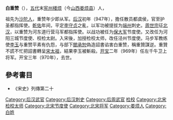 '''白重赞'''（{{bd|909年||970年||}}），[[五代|五代]]末[[宪州|宪州]][[楼烦|楼烦]]（今[[山西|山西]][[娄烦县|娄烦县]]）人，

祖先为[[沙陀人|沙陀人]]，重赞年少即从军。[[后汉|后汉]]初年（947年），擔任散员都虞侯，官至护圣都指挥使。[[乾祐_(后汉)|乾佑]]年间，平定[[李守贞|李守贞]]之亂，以军功被提拔为[[端州|端州]]刺史。[[周世宗|周世宗]]征[[北汉|北汉]]，以重赞为河东道行营马军都指挥使。以战功被任为[[保大军|保大军]]节度使。又改任为河阳三城节度使、校检太尉。入宋後，加授检校太师，改任泾州节度使。马步军教练使[[李玉|李玉]]与重赞平素有仇怨，与部下[[閻承恕|閻承恕]]偽造詔書谄害白重赞，稱重贊謀逆。重贊不謊不忙把詔書轉呈[[宋太祖|宋太祖]]，結果李玉被斬殺。[[开宝|开宝]]二年（969年）任左千牛卫上将军。开宝三年（970年），去世。

==參考書目==
*《宋史》列傳第二十

[[Category:后汉武官|Category:后汉武官]]
[[Category:后汉刺史|Category:后汉刺史]]
[[Category:后周武官|Category:后周武官]]
[[Category:后周太尉|检校]]
[[Category:北宋检校太师|Category:北宋检校太师]]
[[Category:北宋节度使|Category:北宋节度使]]
[[Category:北宋将军|Category:北宋将军]]
[[Category:娄烦人|Category:娄烦人]]
[[Category:白姓|Category:白姓]]